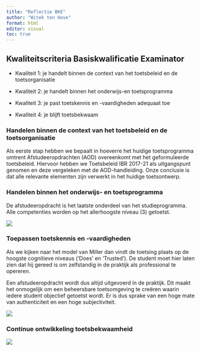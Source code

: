 ```yaml
---
title: "Reflectie BKE"
author: "Witek ten Hove"
format: html
editor: visual
toc: true
---
```


## Kwaliteitscriteria Basiskwalificatie Examinator

-   Kwaliteit 1: je handelt binnen de context van het toetsbeleid en de toetsorganisatie

-   Kwaliteit 2: je handelt binnen het onderwijs-en toetsprogramma

-   Kwaliteit 3: je past toetskennis en -vaardigheden adequaat toe

-   Kwaliteit 4: je blijft toetsbekwaam

### Handelen binnen de context van het toetsbeleid en de toetsorganisatie

Als eerste stap hebben we bepaalt in hoeverre het huidige toetsprogramma omtrent Afstudeeropdrachten (AOD) overeenkomt met het geformuleerde toetsbeleid. Hiervoor hebben we Toetsbeleid IBR 2017-21 als uitgangspunt genomen en deze vergeleken met de AOD-handleiding. Onze conclusie is dat alle relevante elementen zijn verwerkt in het huidige toetsontwerp.

### Handelen binnen het onderwijs- en toetsprogramma

De afstudeeropdracht is het laatste onderdeel van het studieprogramma. Alle competenties worden op het allerhoogste niveau (3) getoetst.

![](hoofddoelaod.png)

### Toepassen toetskennis en -vaardigheden

Als we kijken naar het model van Miller dan vindt de toetsing plaats op de hoogste cognitieve niveaus ('Does' en 'Trusted'). De student moet hier laten zien dat hij gereed is om zelfstandig in de praktijk als professional te opereren.

Een afstudeeropdracht wordt dus altijd uitgevoerd in de praktijk. Dit maakt het onmogelijk om een beheersbare toetsomgeving te creëren waarin iedere student objectief getoetst wordt. Er is dus sprake van een hoge mate van authenticiteit en een hoge subjectiviteit.

![](miller.png)

### Continue ontwikkeling toetsbekwaamheid

![](toetscyclus.png)

